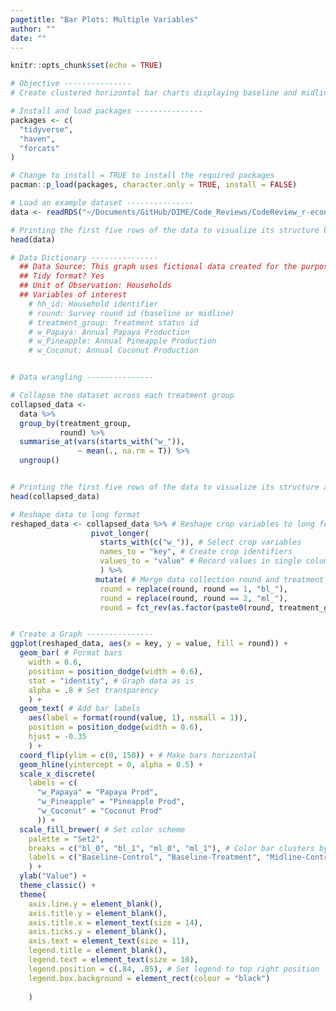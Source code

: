 ```yaml
---
pagetitle: "Bar Plots: Multiple Variables"
author: ""
date: ""
---
```


```r
knitr::opts_chunk$set(echo = TRUE)
```


```r
# Objective ---------------
# Create clustered horizontal bar charts displaying baseline and midline outcomes for treatment and control groups. Include clustered bars for Papayas, Pineapples, and Coconuts.

# Install and load packages ---------------
packages <- c(
  "tidyverse",
  "haven",
  "forcats"
)

# Change to install = TRUE to install the required packages
pacman::p_load(packages, character.only = TRUE, install = FALSE)

# Load an example dataset ---------------
data <- readRDS("~/Documents/GitHub/DIME/Code_Reviews/CodeReview_r-econ-visual-library/r-econ-visual-library/Library/BarPlotsMultipleVariables.rds")

# Printing the first five rows of the data to visualize its structure before data wrangling
head(data)

# Data Dictionary ---------------
  ## Data Source: This graph uses fictional data created for the purpose of this graph. The fictional data comes from an imagined survey of tropical farmers participating in a fictional randomized control trial. 
  ## Tidy format? Yes
  ## Unit of Observation: Households
  ## Variables of interest
    # hh_id: Household identifier
    # round: Survey round id (baseline or midline) 
    # treatment_group: Treatment status id
    # w_Papaya: Annual Papaya Production
    # w_Pineapple: Annual Pineapple Production
    # w_Coconut: Annual Coconut Production 


# Data wrangling ---------------

# Collapse the dataset across each treatment group
collapsed_data <- 
  data %>% 
  group_by(treatment_group, 
           round) %>%
  summarise_at(vars(starts_with("w_")),
               ~ mean(., na.rm = T)) %>%
  ungroup()


# Printing the first five rows of the data to visualize its structure after collapsing
head(collapsed_data)

# Reshape data to long format 
reshaped_data <- collapsed_data %>% # Reshape crop variables to long format
                  pivot_longer( 
                    starts_with(c("w_")), # Select crop variables
                    names_to = "key", # Create crop identifiers
                    values_to = "value" # Record values in single column
                    ) %>%
                   mutate( # Merge data collection round and treatment variables together
                    round = replace(round, round == 1, "bl_"),
                    round = replace(round, round == 2, "ml_"),
                    round = fct_rev(as.factor(paste0(round, treatment_group))))


# Create a Graph ---------------
ggplot(reshaped_data, aes(x = key, y = value, fill = round)) +
  geom_bar( # Format bars 
    width = 0.6, 
    position = position_dodge(width = 0.6),
    stat = "identity", # Graph data as is
    alpha = .8 # Set transparency 
    ) +
  geom_text( # Add bar labels 
    aes(label = format(round(value, 1), nsmall = 1)), 
    position = position_dodge(width = 0.6), 
    hjust = -0.35
    ) +
  coord_flip(ylim = c(0, 150)) + # Make bars horizontal 
  geom_hline(yintercept = 0, alpha = 0.5) +
  scale_x_discrete(
    labels = c( 
      "w_Papaya" = "Papaya Prod", 
      "w_Pineapple" = "Pineapple Prod",
      "w_Coconut" = "Coconut Prod"
      )) +
  scale_fill_brewer( # Set color scheme 
    palette = "Set2",
    breaks = c("bl_0", "bl_1", "ml_0", "ml_1"), # Color bar clusters by data collection round and treatment status
    labels = c("Baseline-Control", "Baseline-Treatment", "Midline-Control", "Midline-Treatment")
    ) +
  ylab("Value") +
  theme_classic() +
  theme(
    axis.line.y = element_blank(),
    axis.title.y = element_blank(),
    axis.title.x = element_text(size = 14),
    axis.ticks.y = element_blank(),
    axis.text = element_text(size = 11),
    legend.title = element_blank(),
    legend.text = element_text(size = 10),
    legend.position = c(.84, .85), # Set legend to top right position 
    legend.box.background = element_rect(colour = "black")
    
    )

```

